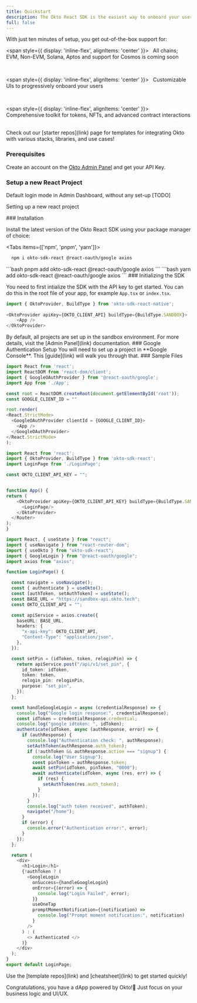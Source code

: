 ```yaml
---
title: Quickstart
description: The Okto React SDK is the easiest way to onboard your users to web3 in your React App.
full: false
---
```



With just ten minutes of setup, you get out-of-the-box support for:

<span style={{ display: 'inline-flex', alignItems: 'center' }}>
  <IIcon icon="noto-v1:right-arrow" height="48" />
  &nbsp; All chains; EVM, Non-EVM, Solana, Aptos and support for Cosmos is coming soon
</span>

<br />

<span style={{ display: 'inline-flex', alignItems: 'center' }}>
  <IIcon icon="noto-v1:right-arrow" height="48" />
  &nbsp; Customizable UIs to progressively onboard your users
</span>

<br />

<span style={{ display: 'inline-flex', alignItems: 'center' }}>
  <IIcon icon="noto-v1:right-arrow" height="48" />
  &nbsp; Comprehensive toolkit for tokens, NFTs, and advanced contract interactions
</span>

<br />

<Callout title="Building a new app?">
Check out our [starter repos](link) page for templates for integrating Okto with various stacks, libraries, and use cases!
</Callout>

### Prerequisites

Create an account on the [Okto Admin Panel](link) and get your API Key.

### Setup a new React Project

Default login mode in Admin Dashboard, without any set-up [TODO]

Setting up a new react project

<Steps>

<Step>
### Installation

Install the latest version of the Okto React SDK using your package manager of choice:

<Tabs items={['npm', 'pnpm', 'yarn']}>
  <Tab value="npm">
  ```bash
    npm i okto-sdk-react @react-oauth/google axios
  ```
  </Tab>
  <Tab value="pnpm">
  ```bash
  pnpm add okto-sdk-react @react-oauth/google axios
  ```
  </Tab>
  <Tab value="yarn">
   ```bash
  yarn add okto-sdk-react @react-oauth/google axios
  ```
  </Tab>    
</Tabs>
</Step>

<Step>
### Initializing the SDK

You need to first intialize the SDK with the API key to get started. You can do this in the root file of your app, for example `App.tsx` or `index.tsx`.

```typescript title="index.tsx"
import { OktoProvider, BuildType } from 'okto-sdk-react-native';
 
<OktoProvider apiKey={OKTO_CLIENT_API} buildType={BuildType.SANDBOX}>
    <App />
</OktoProvider>
```

<Callout title="Default Environment">
By default, all projects are set up in the sandbox environment. For more details, visit the [Admin Panel](link) documentation.
</Callout>


</Step>

<Step>
### Google Authentication Setup
You will need to set up a project in **Google Console**. This [guide](link) will walk you through that.
</Step>

<Step>
### Sample Files

```typescript title="index.js"
import React from 'react';
import ReactDOM from 'react-dom/client';
import { GoogleOAuthProvider } from '@react-oauth/google';
import App from './App';

const root = ReactDOM.createRoot(document.getElementById('root'));
const GOOGLE_CLIENT_ID = ""

root.render(
<React.StrictMode>
  <GoogleOAuthProvider clientId = {GOOGLE_CLIENT_ID}>
    <App />
  </GoogleOAuthProvider>
</React.StrictMode>
);
```

```typescript title="App.js"
import React from 'react';
import { OktoProvider, BuildType } from 'okto-sdk-react';
import LoginPage from './LoginPage';

const OKTO_CLIENT_API_KEY = "";


function App() {
return (
    <OktoProvider apiKey={OKTO_CLIENT_API_KEY} buildType={BuildType.SANDBOX}>
      <LoginPage/>
    </OktoProvider>
  </Router>
);
}
```

```typescript title="Login.js"
import React, { useState } from "react";
import { useNavigate } from "react-router-dom";
import { useOkto } from "okto-sdk-react";
import { GoogleLogin } from "@react-oauth/google";
import axios from "axios";

function LoginPage() {

  const navigate = useNavigate();
  const { authenticate } = useOkto();
  const [authToken, setAuthToken] = useState();
  const BASE_URL = "https://sandbox-api.okto.tech";
  const OKTO_CLIENT_API = "";

  const apiService = axios.create({
    baseURL: BASE_URL,
    headers: {
      "x-api-key": OKTO_CLIENT_API,
      "Content-Type": "application/json",
    },
  });

  const setPin = (idToken, token, reloginPin) => {
    return apiService.post("/api/v1/set_pin", {
      id_token: idToken,
      token: token,
      relogin_pin: reloginPin,
      purpose: "set_pin",
    });
  };

  const handleGoogleLogin = async (credentialResponse) => {
    console.log("Google login response:", credentialResponse);
    const idToken = credentialResponse.credential;
    console.log("google idtoken: ", idToken);
    authenticate(idToken, async (authResponse, error) => {
      if (authResponse) {
        console.log("Authentication check: ", authResponse);
        setAuthToken(authResponse.auth_token);
        if (!authToken && authResponse.action === "signup") {
          console.log("User Signup");
          const pinToken = authResponse.token;
          await setPin(idToken, pinToken, "0000");
          await authenticate(idToken, async (res, err) => {
            if (res) {
              setAuthToken(res.auth_token);
            }
          });
        }
        console.log("auth token received", authToken);
        navigate("/home");
      }
      if (error) {
        console.error("Authentication error:", error);
      }
    });
  };

  return (
    <div>
      <h1>Login</h1>
      {!authToken ? (
        <GoogleLogin
          onSuccess={handleGoogleLogin}
          onError={(error) => {
            console.log("Login Failed", error);
          }}
          useOneTap
          promptMomentNotification={(notification) =>
            console.log("Prompt moment notification:", notification)
          }
        />
      ) : (
        <> Authenticated </>
      )}
    </div>
  );
}
export default LoginPage;
```
</Step>

</Steps>

<Callout title="Resources">
Use the [template repos](link) and [cheatsheet](link) to get started quickly!
</Callout>

Congratulations, you have a dApp powered by Okto!🚀 Just focus on your business logic and UI/UX.

